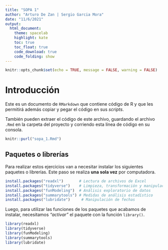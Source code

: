 ```yaml
---
title: "SOPA 1"
author: "Arturo De Zan | Sergio Garcia Mora"
date: "11/6/2021"
output: 
  html_document:
    theme: spacelab
    highlight: kate
    toc: true
    toc_float: true
    code_download: true
    code_folding: show
---
```


```r
knitr::opts_chunk$set(echo = TRUE, message = FALSE, warning = FALSE)
```


# Introducción 

Este es un documento de `RMarkdown` que contiene código de R y que les permitirá además copiar y pegar el código en sus *scripts*.

También pueden extraer el código de este archivo, guardando el archivo `.Rmd` en la carpeta del proyecto y corriendo esta línea de código en su consola.

```r
knitr::purl("sopa_1.Rmd")
```

## Paquetes o librerías

Para realizar estos ejercicios van a necesitar instalar los siguientes paquetes o librerías. Este paso se realiza **una sola vez** por computadora.

```r
install.packages("readxl")       # Lectura de archivos de Excel
install.packages("tidyverse")    # Limpieza, transformación y manipulación de datos
install.packages("funModeling")  # Análisis exploratorio de datos
install.packages("summarytools") # Medidas de análisis estadístico
install.packages("lubridate")     # Manipulación de fechas
```


Luego, para utilizar las funciones de los paquetes que acabamos de instalar, necesitamos *"activar"* el paquete con la función `library()`.

```r
library(readxl)       
library(tidyverse)    
library(funModeling)  
library(summarytools)
library(lubridate)
```



